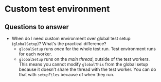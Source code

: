 # Custom test environment

## Questions to answer

- When do I need custom environment over global test setup (`globalSetup`)? What's the practical difference?
  - `globalSetup` runs _once_ for the whole test run. Test environment runs for each worker.
  - `globalSetup` runs on the _main thread_, outside of the test workers. This means you cannot modify `globalThis` from the global setup because it doesn't share the thread with the test worker. You can do that with `setupFiles` because of when they run.
